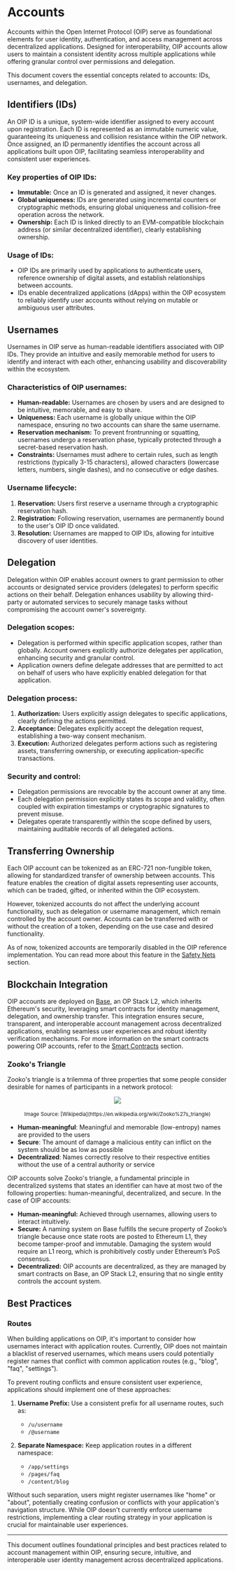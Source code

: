 # Accounts

Accounts within the Open Internet Protocol (OIP) serve as foundational elements for user identity, authentication, and access management across decentralized applications. Designed for interoperability, OIP accounts allow users to maintain a consistent identity across multiple applications while offering granular control over permissions and delegation.

This document covers the essential concepts related to accounts: IDs, usernames, and delegation.

## Identifiers (IDs)

An OIP ID is a unique, system-wide identifier assigned to every account upon registration. Each ID is represented as an immutable numeric value, guaranteeing its uniqueness and collision resistance within the OIP network. Once assigned, an ID permanently identifies the account across all applications built upon OIP, facilitating seamless interoperability and consistent user experiences.

### Key properties of OIP IDs:
- **Immutable:** Once an ID is generated and assigned, it never changes.
- **Global uniqueness:** IDs are generated using incremental counters or cryptographic methods, ensuring global uniqueness and collision-free operation across the network.
- **Ownership:** Each ID is linked directly to an EVM-compatible blockchain address (or similar decentralized identifier), clearly establishing ownership.

### Usage of IDs:
- OIP IDs are primarily used by applications to authenticate users, reference ownership of digital assets, and establish relationships between accounts.
- IDs enable decentralized applications (dApps) within the OIP ecosystem to reliably identify user accounts without relying on mutable or ambiguous user attributes.

## Usernames

Usernames in OIP serve as human-readable identifiers associated with OIP IDs. They provide an intuitive and easily memorable method for users to identify and interact with each other, enhancing usability and discoverability within the ecosystem.

### Characteristics of OIP usernames:
- **Human-readable:** Usernames are chosen by users and are designed to be intuitive, memorable, and easy to share.
- **Uniqueness:** Each username is globally unique within the OIP namespace, ensuring no two accounts can share the same username.
- **Reservation mechanism:** To prevent frontrunning or squatting, usernames undergo a reservation phase, typically protected through a secret-based reservation hash.
- **Constraints:** Usernames must adhere to certain rules, such as length restrictions (typically 3-15 characters), allowed characters (lowercase letters, numbers, single dashes), and no consecutive or edge dashes.

### Username lifecycle:
1. **Reservation:** Users first reserve a username through a cryptographic reservation hash.
2. **Registration:** Following reservation, usernames are permanently bound to the user's OIP ID once validated.
3. **Resolution:** Usernames are mapped to OIP IDs, allowing for intuitive discovery of user identities.

## Delegation

Delegation within OIP enables account owners to grant permission to other accounts or designated service providers (delegates) to perform specific actions on their behalf. Delegation enhances usability by allowing third-party or automated services to securely manage tasks without compromising the account owner's sovereignty.

### Delegation scopes:
- Delegation is performed within specific application scopes, rather than globally. Account owners explicitly authorize delegates per application, enhancing security and granular control.
- Application owners define delegate addresses that are permitted to act on behalf of users who have explicitly enabled delegation for that application.

### Delegation process:
1. **Authorization:** Users explicitly assign delegates to specific applications, clearly defining the actions permitted.
2. **Acceptance:** Delegates explicitly accept the delegation request, establishing a two-way consent mechanism.
3. **Execution:** Authorized delegates perform actions such as registering assets, transferring ownership, or executing application-specific transactions.

### Security and control:
- Delegation permissions are revocable by the account owner at any time.
- Each delegation permission explicitly states its scope and validity, often coupled with expiration timestamps or cryptographic signatures to prevent misuse.
- Delegates operate transparently within the scope defined by users, maintaining auditable records of all delegated actions.


## Transferring Ownership
Each OIP account can be tokenized as an ERC-721 non-fungible token, allowing for standardized transfer of ownership between accounts. This feature enables the creation of digital assets representing user accounts, which can be traded, gifted, or inherited within the OIP ecosystem.

However, tokenized accounts do not affect the underlying account functionality, such as delegation or username management, which remain controlled by the account owner. Accounts can be transferred with or without the creation of a token, depending on the use case and desired functionality.

As of now, tokenized accounts are temporarily disabled in the OIP reference implementation. You can read more about this feature in the [Safety Nets](/safety-nets) section.

## Blockchain Integration
OIP accounts are deployed on [Base](https://base.org), an OP Stack L2, which inherits Ethereum's security, leveraging smart contracts for identity management, delegation, and ownership transfer. This integration ensures secure, transparent, and interoperable account management across decentralized applications, enabling seamless user experiences and robust identity verification mechanisms. For more information on the smart contracts powering OIP accounts, refer to the [Smart Contracts](/smart-contracts) section. 

### Zooko's Triangle
Zooko's triangle is a trilemma of three properties that some people consider desirable for names of participants in a network protocol:

<center><img src='/zookos_triangle.png' style={{maxWidth: '300px', borderRadius: '8px', marginTop: '16px'}}></img><br></br><small>Image Source: [Wikipedia](https://en.wikipedia.org/wiki/Zooko%27s_triangle)</small></center>

- **Human-meaningful**: Meaningful and memorable (low-entropy) names are provided to the users
- **Secure**: The amount of damage a malicious entity can inflict on the system should be as low as possible
- **Decentralized**: Names correctly resolve to their respective entities without the use of a central authority or service


OIP accounts solve Zooko's triangle, a fundamental principle in decentralized systems that states an identifier can have at most two of the following properties: human-meaningful, decentralized, and secure. In the case of OIP accounts:
- **Human-meaningful:** Achieved through usernames, allowing users to interact intuitively.
- **Secure:** A naming system on Base fulfills the secure property of Zooko’s triangle because once state roots are posted to Ethereum L1, they become tamper-proof and immutable. Damaging the system would require an L1 reorg, which is prohibitively costly under Ethereum’s PoS consensus.
- **Decentralized:** OIP accounts are decentralized, as they are managed by smart contracts on Base, an OP Stack L2, ensuring that no single entity controls the account system.

## Best Practices

### Routes

When building applications on OIP, it's important to consider how usernames interact with application routes. Currently, OIP does not maintain a blacklist of reserved usernames, which means users could potentially register names that conflict with common application routes (e.g., "blog", "faq", "settings").

To prevent routing conflicts and ensure consistent user experience, applications should implement one of these approaches:

1. **Username Prefix:** Use a consistent prefix for all username routes, such as:
   - `/u/username` 
   - `/@username`

2. **Separate Namespace:** Keep application routes in a different namespace:
   - `/app/settings`
   - `/pages/faq`
   - `/content/blog`

Without such separation, users might register usernames like "home" or "about", potentially creating confusion or conflicts with your application's navigation structure. While OIP doesn't currently enforce username restrictions, implementing a clear routing strategy in your application is crucial for maintainable user experiences.


---

This document outlines foundational principles and best practices related to account management within OIP, ensuring secure, intuitive, and interoperable user identity management across decentralized applications.

